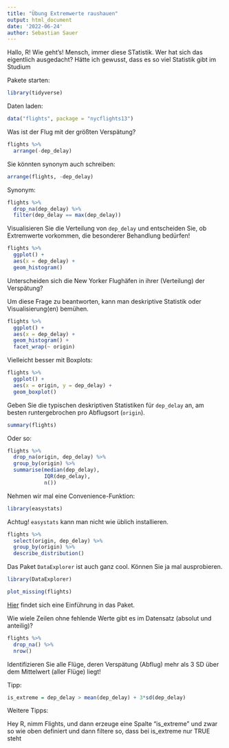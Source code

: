 ```yaml
---
title: "Übung Extremwerte raushauen"
output: html_document
date: '2022-06-24'
author: Sebastian Sauer
---
```




Hallo, R! Wie geht's!
Mensch, immer diese STatistik. Wer 
hat sich das eigentlich ausgedacht?
Hätte ich gewusst, dass
es so viel Statistik gibt im Studium

Pakete starten:

```r
library(tidyverse)
```


Daten laden:

```r
data("flights", package = "nycflights13")
```


Was ist der Flug mit der größten Verspätung?

```r
flights %>% 
  arrange(-dep_delay)
```

Sie könnten synonym auch schreiben:


```r
arrange(flights, -dep_delay)
```

Synonym:

```r
flights %>% 
  drop_na(dep_delay) %>% 
  filter(dep_delay == max(dep_delay))
```

Visualisieren Sie die Verteilung von `dep_delay` und entscheiden Sie, ob Extremwerte vorkommen, die
besonderer Behandlung bedürfen!


```r
flights %>% 
  ggplot() +
  aes(x = dep_delay) +
  geom_histogram()
```


Unterscheiden sich die New Yorker Flughäfen in ihrer (Verteilung) der Verspätung?

Um diese Frage zu beantworten,
kann man deskriptive Statistik oder Visualisierung(en) bemühen.


```r
flights %>% 
  ggplot() +
  aes(x = dep_delay) +
  geom_histogram() +
  facet_wrap(~ origin)
```



Vielleicht besser mit Boxplots:

```r
flights %>% 
  ggplot() +
  aes(x = origin, y = dep_delay) +
  geom_boxplot()
```



Geben Sie die typischen deskriptiven Statistiken für `dep_delay` an, am besten runtergebrochen pro Abflugsort (`origin`).


```r
summary(flights)
```

Oder so:

```r
flights %>% 
  drop_na(origin, dep_delay) %>% 
  group_by(origin) %>% 
  summarise(median(dep_delay),
            IQR(dep_delay),
            n())
```

Nehmen wir mal eine Convenience-Funktion:

```r
library(easystats)
```

Achtug! `easystats` kann man nicht wie üblich installieren.


```r
flights %>% 
  select(origin, dep_delay) %>% 
  group_by(origin) %>% 
  describe_distribution()
```

Das Paket `DataExplorer` ist auch ganz cool. Können Sie ja mal ausprobieren.

```r
library(DataExplorer)
```

```r
plot_missing(flights)
```

[Hier](https://cran.r-project.org/web/packages/DataExplorer/vignettes/dataexplorer-intro.html) findet sich eine Einführung in das Paket.


Wie wiele Zeilen ohne fehlende Werte gibt es im Datensatz (absolut und anteilig)?


```r
flights %>% 
  drop_na() %>% 
  nrow() 
```


Identifizieren Sie alle Flüge, deren Verspätung (Abflug) mehr als 3 SD über dem Mittelwert (aller Flüge) liegt!


Tipp:

```r
is_extreme = dep_delay > mean(dep_delay) + 3*sd(dep_delay)
```

Weitere Tipps:

Hey R,
nimm Flights, und dann
erzeuge eine Spalte "is_extreme" und zwar so wie oben definiert und dann
filtere so, dass bei is_extreme nur TRUE steht






